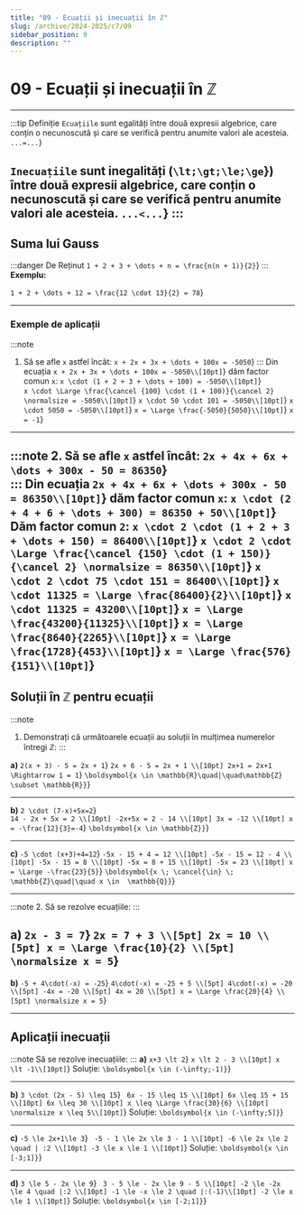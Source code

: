 ```yaml
---
title: "09 - Ecuații și inecuații în ℤ"
slug: /archive/2024-2025/c7/09
sidebar_position: 9
description: ""
---
```



# 09 - Ecuații și inecuații în ℤ
---
:::tip Definiție
`Ecuațiile` sunt egalități între două expresii algebrice, care conțin o necunoscută și care se verifică pentru anumite valori ale acesteia.
<Math display={true}>{String.raw`...=...`}</Math>

`Inecuațiile` sunt inegalități (<Math>{String.raw`\lt;\gt;\le;\ge`}</Math>) între două expresii algebrice, care conțin o necunoscută și care se verifică pentru anumite valori ale acesteia.
<Math display={true}>{String.raw`...<...`}</Math>
:::
---
## Suma lui Gauss
:::danger De Reținut
<Math display={true}>{String.raw`1 + 2 + 3 + \dots + n = \frac{n(n + 1)}{2}`}</Math>
:::
**Exemplu:**

<Math display={true}>{String.raw`1 + 2 + \dots + 12 = \frac{12 \cdot 13}{2} = 78`}</Math>

---
### Exemple de aplicații 
:::note
1. Să se afle `x` astfel încât:
<Math display={true}>{String.raw`x + 2x + 3x + \dots + 100x = -5050`}</Math>
:::
Din ecuația <Math>{String.raw`x + 2x + 3x + \dots + 100x = -5050\\[10pt]`}</Math> dăm factor comun `x`:
<Math>{String.raw`x \cdot (1 + 2 + 3 + \dots + 100) = -5050\\[10pt]`}</Math>  
<Math>{String.raw`x \cdot \Large \frac{\cancel {100} \cdot (1 + 100)}{\cancel 2} \normalsize = -5050\\[10pt]`}</Math>
<Math>{String.raw`x \cdot 50 \cdot 101 = -5050\\[10pt]`}</Math>
<Math>{String.raw`x \cdot 5050 = -5050\\[10pt]`}</Math>
<Math>{String.raw`x = \Large \frac{-5050}{5050}\\[10pt]`}</Math>
<Math>{String.raw`x = -1`}</Math>

---
:::note
2. Să se afle `x` astfel încât:
<Math display={true}>{String.raw`2x + 4x + 6x + \dots + 300x - 50 = 86350`}</Math>  
:::
Din ecuația <Math>{String.raw`2x + 4x + 6x + \dots + 300x - 50 = 86350\\[10pt]`}</Math> dăm factor comun `x`:
<Math>{String.raw`x \cdot (2 + 4 + 6 + \dots + 300) = 86350 + 50\\[10pt]`}</Math>
Dăm factor comun `2`:
<Math>{String.raw`x \cdot 2 \cdot (1 + 2 + 3 + \dots + 150) = 86400\\[10pt]`}</Math>
<Math>{String.raw`x \cdot 2 \cdot \Large \frac{\cancel {150} \cdot (1 + 150)}{\cancel 2} \normalsize = 86350\\[10pt]`}</Math>
<Math>{String.raw`x \cdot 2 \cdot 75 \cdot 151 = 86400\\[10pt]`}</Math>
<Math>{String.raw`x \cdot 11325 = \Large \frac{86400}{2}\\[10pt]`}</Math>
<Math>{String.raw`x \cdot 11325 = 43200\\[10pt]`}</Math>
<Math>{String.raw`x = \Large \frac{43200}{11325}\\[10pt]`}</Math>
<Math>{String.raw`x = \Large \frac{8640}{2265}\\[10pt]`}</Math>
<Math>{String.raw`x = \Large \frac{1728}{453}\\[10pt]`}</Math>
<Math>{String.raw`x = \Large \frac{576}{151}\\[10pt]`}</Math>
---

## Soluții în ℤ pentru ecuații
:::note
1. Demonstrați că următoarele ecuații au soluții în mulțimea numerelor întregi ℤ:
:::

**a)**  <Math>{String.raw`2(x + 3) - 5 = 2x + 1`}</Math>
<Math>{String.raw`2x + 6 - 5 = 2x + 1 \\[10pt]
2x+1 = 2x+1 \Rightarrow 1 = 1`}</Math>
<Math display={true}>{String.raw`\boldsymbol{x \in \mathbb{R}\quad|\quad\mathbb{Z} \subset \mathbb{R}}`}</Math>  

---

**b)**  <Math>{String.raw`2 \cdot (7-x)+5x=2`}</Math>  
<Math>{String.raw`14 - 2x + 5x = 2 \\[10pt]
-2x+5x = 2 - 14 \\[10pt]
3x = -12 \\[10pt]
x = -\frac{12}{3}=-4`}</Math>
<Math display={true}>{String.raw`\boldsymbol{x \in \mathbb{Z}}`}</Math>

---

**c)**  <Math>{String.raw`-5 \cdot (x+3)+4=12`}</Math>
<Math>{String.raw`-5x - 15 + 4 = 12 \\[10pt]
-5x - 15 = 12 - 4 \\[10pt]
-5x - 15 = 8 \\[10pt]
-5x = 8 + 15 \\[10pt]
-5x = 23 \\[10pt]
x = \Large -\frac{23}{5}`}</Math>
<Math display={true}>{String.raw`\boldsymbol{x \; \cancel{\in} \;  \mathbb{Z}\quad|\quad x \in  \mathbb{Q}}`}</Math>

---

:::note
2. Să se rezolve ecuațiile:
:::

**a)** <Math>{String.raw`2x - 3 = 7`}</Math>
<Math>{String.raw`2x = 7 + 3 \\[5pt]
2x = 10 \\[5pt]
x = \Large \frac{10}{2} \\[5pt]
\normalsize x = 5`}</Math>
---
**b)** <Math>{String.raw`-5 + 4\cdot(-x) = -25`}</Math>
<Math>{String.raw`4\cdot(-x) = -25 + 5 \\[5pt]
4\cdot(-x) = -20 \\[5pt]
-4x = -20 \\[5pt]
4x = 20 \\[5pt]
x = \Large \frac{20}{4} \\[5pt]
\normalsize x = 5`}</Math>

---

## Aplicații inecuații
:::note
Să se rezolve inecuațiile:
:::
**a)** <Math>{String.raw`x+3 \lt 2`}</Math> 
<Math>{String.raw`x \lt 2 - 3 \\[10pt]
x \lt -1\\[10pt]`}</Math>
Soluție: <Math>{String.raw`\boldsymbol{x \in (-\infty;-1)}`}</Math> 

---

**b)** <Math>{String.raw`3 \cdot (2x - 5) \leq 15`}</Math>
<Math>{String.raw`
6x - 15 \leq 15 \\[10pt]
6x \leq 15 + 15 \\[10pt]
6x \leq 30 \\[10pt]
x \leq \Large \frac{30}{6} \\[10pt]
\normalsize x \leq 5\\[10pt]`}</Math>
Soluție: <Math>{String.raw`\boldsymbol{x \in (-\infty;5]}`}</Math> 

---

**c)** <Math>{String.raw`-5 \le 2x+1\le 3`}</Math>
<Math>{String.raw`
-5 - 1 \le 2x \le 3 - 1 \\[10pt]
-6 \le 2x \le 2 \quad | :2 \\[10pt]
-3 \le x \le 1 \\[10pt]`}</Math>
Soluție: <Math>{String.raw`\boldsymbol{x \in [-3;1]}`}</Math>

---

**d)** <Math>{String.raw`3 \le 5 - 2x \le 9`}</Math>
<Math>{String.raw`
3 - 5 \le - 2x \le 9 - 5 \\[10pt]
-2 \le -2x \le 4 \quad |:2 \\[10pt]
-1 \le -x \le 2 \quad |:(-1)\\[10pt]
-2 \le x \le 1 \\[10pt]`}</Math>
Soluție: <Math>{String.raw`\boldsymbol{x \in [-2;1]}`}</Math>